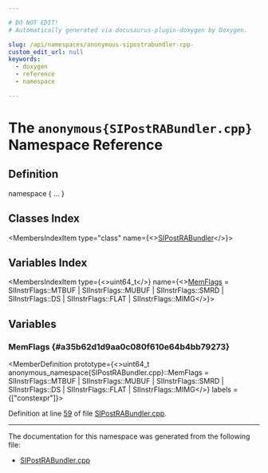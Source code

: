 ```yaml
---

# DO NOT EDIT!
# Automatically generated via docusaurus-plugin-doxygen by Doxygen.

slug: /api/namespaces/anonymous-sipostrabundler-cpp-
custom_edit_url: null
keywords:
  - doxygen
  - reference
  - namespace

---
```





# The `anonymous{SIPostRABundler.cpp}` Namespace Reference

<DoxygenPage pluginConfig={pluginConfig}>



## Definition

<CodeBlock>namespace &#123; ... &#125;</CodeBlock>

## Classes Index

<MembersIndex>

<MembersIndexItem
  type="class"
  name={<><a href="/docs/api/classes/anonymous-namespace-sipostrabundler-cpp-/sipostrabundler">SIPostRABundler</a></>}>
</MembersIndexItem>

</MembersIndex>

## Variables Index

<MembersIndex>

<MembersIndexItem
  type={<>uint64&#95;t</>}
  name={<><a href="#a35b62d1d9aa0c080f610e64b4bb79273">MemFlags</a> = SIInstrFlags::MTBUF | SIInstrFlags::MUBUF |
                              SIInstrFlags::SMRD | SIInstrFlags::DS |
                              SIInstrFlags::FLAT | SIInstrFlags::MIMG</>}>
</MembersIndexItem>

</MembersIndex>


<SectionDefinition>

## Variables

### MemFlags {#a35b62d1d9aa0c080f610e64b4bb79273}

<MemberDefinition
  prototype={<>uint64&#95;t anonymous&#95;namespace&#123;SIPostRABundler.cpp&#125;::MemFlags = SIInstrFlags::MTBUF | SIInstrFlags::MUBUF |
                              SIInstrFlags::SMRD | SIInstrFlags::DS |
                              SIInstrFlags::FLAT | SIInstrFlags::MIMG</>}
  labels = {["constexpr"]}>

Definition at line <a href="/docs/api/files/lib/lib/target/lib/target/amdgpu/sipostrabundler-cpp/#l00059">59</a> of file <a href="/docs/api/files/lib/lib/target/lib/target/amdgpu/sipostrabundler-cpp">SIPostRABundler.cpp</a>.
</MemberDefinition>

</SectionDefinition>

<hr/>

The documentation for this namespace was generated from the following file:

<ul>
<li><a href="/docs/api/files/lib/lib/target/lib/target/amdgpu/sipostrabundler-cpp">SIPostRABundler.cpp</a></li>
</ul>

</DoxygenPage>
